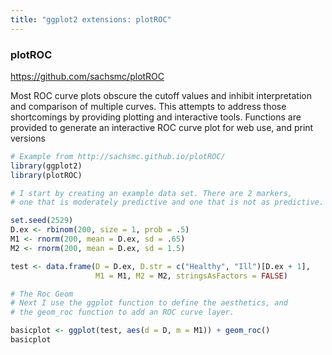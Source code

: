 ```yaml
---
title: "ggplot2 extensions: plotROC"
---
```


### plotROC
<https://github.com/sachsmc/plotROC>

Most ROC curve plots obscure the cutoff values and inhibit interpretation and comparison of multiple curves. This attempts to address those shortcomings by providing plotting and interactive tools. Functions are provided to generate an interactive ROC curve plot for web use, and print versions

```r
# Example from http://sachsmc.github.io/plotROC/
library(ggplot2)
library(plotROC)

# I start by creating an example data set. There are 2 markers, 
# one that is moderately predictive and one that is not as predictive.

set.seed(2529)
D.ex <- rbinom(200, size = 1, prob = .5)
M1 <- rnorm(200, mean = D.ex, sd = .65)
M2 <- rnorm(200, mean = D.ex, sd = 1.5)

test <- data.frame(D = D.ex, D.str = c("Healthy", "Ill")[D.ex + 1], 
                   M1 = M1, M2 = M2, stringsAsFactors = FALSE)

# The Roc Geom
# Next I use the ggplot function to define the aesthetics, and 
# the geom_roc function to add an ROC curve layer. 

basicplot <- ggplot(test, aes(d = D, m = M1)) + geom_roc()
basicplot
```
